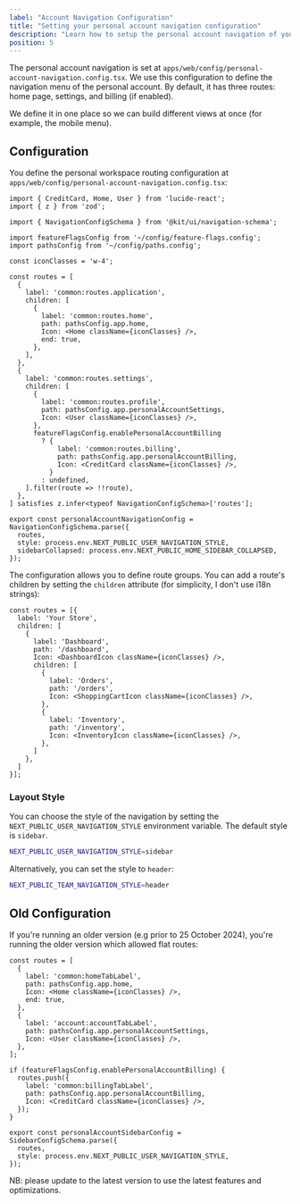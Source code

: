 ```yaml
---
label: "Account Navigation Configuration"
title: "Setting your personal account navigation configuration"
description: "Learn how to setup the personal account navigation of your Next.js Supabase application"
position: 5
---
```


The personal account navigation is set at `apps/web/config/personal-account-navigation.config.tsx`. We use this configuration to define the navigation menu of the personal account. By default, it has three routes: home page, settings, and billing (if enabled).

We define it in one place so we can build different views at once (for example, the mobile menu).

## Configuration

You define the personal workspace routing configuration at `apps/web/config/personal-account-navigation.config.tsx`:

```tsx title="apps/web/config/personal-account-navigation.config.tsx"
import { CreditCard, Home, User } from 'lucide-react';
import { z } from 'zod';

import { NavigationConfigSchema } from '@kit/ui/navigation-schema';

import featureFlagsConfig from '~/config/feature-flags.config';
import pathsConfig from '~/config/paths.config';

const iconClasses = 'w-4';

const routes = [
  {
    label: 'common:routes.application',
    children: [
      {
        label: 'common:routes.home',
        path: pathsConfig.app.home,
        Icon: <Home className={iconClasses} />,
        end: true,
      },
    ],
  },
  {
    label: 'common:routes.settings',
    children: [
      {
        label: 'common:routes.profile',
        path: pathsConfig.app.personalAccountSettings,
        Icon: <User className={iconClasses} />,
      },
      featureFlagsConfig.enablePersonalAccountBilling
        ? {
            label: 'common:routes.billing',
            path: pathsConfig.app.personalAccountBilling,
            Icon: <CreditCard className={iconClasses} />,
          }
        : undefined,
    ].filter(route => !!route),
  },
] satisfies z.infer<typeof NavigationConfigSchema>['routes'];

export const personalAccountNavigationConfig = NavigationConfigSchema.parse({
  routes,
  style: process.env.NEXT_PUBLIC_USER_NAVIGATION_STYLE,
  sidebarCollapsed: process.env.NEXT_PUBLIC_HOME_SIDEBAR_COLLAPSED,
});
```

The configuration allows you to define route groups. You can add a route's children by setting the `children` attribute (for simplicity, I don't use i18n strings):

```tsx title="apps/web/config/personal-account-navigation.config.tsx"
const routes = [{
  label: 'Your Store',
  children: [
    {
      label: 'Dashboard',
      path: '/dashboard',
      Icon: <DashboardIcon className={iconClasses} />,
      children: [
        {
          label: 'Orders',
          path: '/orders',
          Icon: <ShoppingCartIcon className={iconClasses} />,
        },
        {
          label: 'Inventory',
          path: '/inventory',
          Icon: <InventoryIcon className={iconClasses} />,
        },
      ]
    },
  ]
}];
```

### Layout Style

You can choose the style of the navigation by setting the `NEXT_PUBLIC_USER_NAVIGATION_STYLE` environment variable. The default style is `sidebar`.

```bash
NEXT_PUBLIC_USER_NAVIGATION_STYLE=sidebar
```

Alternatively, you can set the style to `header`:

```bash
NEXT_PUBLIC_TEAM_NAVIGATION_STYLE=header
```

## Old Configuration

If you're running an older version (e.g prior to 25 October 2024), you're running the older version which allowed flat routes:

```tsx title="apps/web/config/personal-account-navigation.config.tsx"
const routes = [
  {
    label: 'common:homeTabLabel',
    path: pathsConfig.app.home,
    Icon: <Home className={iconClasses} />,
    end: true,
  },
  {
    label: 'account:accountTabLabel',
    path: pathsConfig.app.personalAccountSettings,
    Icon: <User className={iconClasses} />,
  },
];

if (featureFlagsConfig.enablePersonalAccountBilling) {
  routes.push({
    label: 'common:billingTabLabel',
    path: pathsConfig.app.personalAccountBilling,
    Icon: <CreditCard className={iconClasses} />,
  });
}

export const personalAccountSidebarConfig = SidebarConfigSchema.parse({
  routes,
  style: process.env.NEXT_PUBLIC_USER_NAVIGATION_STYLE,
});
```

NB: please update to the latest version to use the latest features and optimizations.
